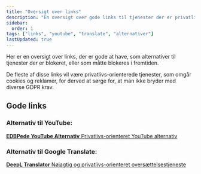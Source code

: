 ```yaml
---
title: "Oversigt over links"
description: "En oversigt over gode links til tjenester der er privatlivs-orienterede alternativer"
sidebar:
  order: 1
tags: ["links", "youtube", "translate", "alternativer"]
lastUpdated: true
---
```


Her er en oversigt over links, der er gode at have, som alternativer til tjenester der er blokeret, eller som måtte blokeres i fremtiden.

De fleste af disse links vil være privatlivs-orienterede tjenester, som omgår cookies og reklamer, for derved at sørge for, at man ikke bryder med diverse GDPR krav.

## Gode links

### Alternativ til YouTube:

<div class="external-link-card">
  <a href="https://yt.edbpede.net" target="_blank" rel="noopener">
    <strong>EDBPede YouTube Alternativ</strong>
    <span>Privatlivs-orienteret YouTube alternativ</span>
  </a>
</div>

### Alternativ til Google Translate:

<div class="external-link-card">
  <a href="https://www.deepl.com/translator" target="_blank" rel="noopener">
    <strong>DeepL Translator</strong>
    <span>Nøjagtig og privatlivs-orienteret oversættelsestjeneste</span>
  </a>
</div>
